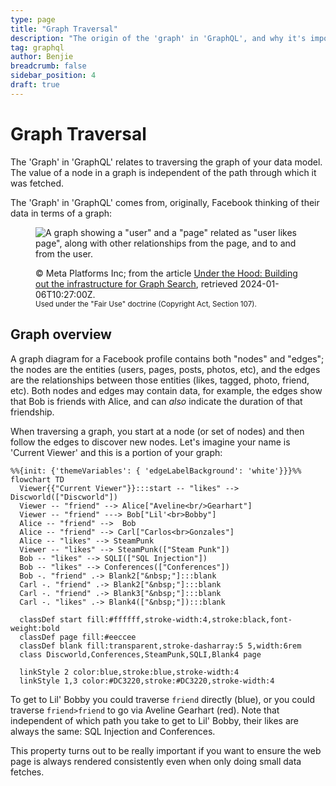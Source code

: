 ```yaml
---
type: page
title: "Graph Traversal"
description: "The origin of the 'graph' in 'GraphQL', and why it's important"
tag: graphql
author: Benjie
breadcrumb: false
sidebar_position: 4
draft: true
---
```



# Graph Traversal

<Tldr>

The 'Graph' in 'GraphQL' relates to traversing the graph of your data model. The
value of a node in a graph is independent of the path through which it was
fetched.

</Tldr>

The 'Graph' in 'GraphQL' comes from, originally, Facebook thinking of their data
in terms of a graph:

<figure>

![A graph showing a "user" and a "page" related as "user likes page", along with other relationships from the page, and to and from the user.](/img/graphql/ancestors/graph.png)

<figcaption>

&copy; Meta Platforms Inc; from the article
[Under the Hood: Building out the infrastructure for Graph Search](https://engineering.fb.com/2013/03/06/core-infra/under-the-hood-building-out-the-infrastructure-for-graph-search/),
retrieved 2024-01-06T10:27:00Z.<br /><small>Used under the "Fair Use" doctrine
(Copyright Act, Section 107).</small>

</figcaption>

</figure>

## Graph overview

A graph diagram for a Facebook profile contains both "nodes" and "edges"; the
nodes are the entities (users, pages, posts, photos, etc), and the edges are the
relationships between those entities (likes, tagged, photo, friend, etc). Both
nodes and edges may contain data, for example, the edges show that Bob is
friends with Alice, and can _also_ indicate the duration of that friendship.

When traversing a graph, you start at a node (or set of nodes) and then follow
the edges to discover new nodes. Let's imagine your name is 'Current Viewer' and
this is a portion of your graph:

```mermaid
%%{init: {'themeVariables': { 'edgeLabelBackground': 'white'}}}%%
flowchart TD
  Viewer{{"Current Viewer"}}:::start -- "likes" --> Discworld(["Discworld"])
  Viewer -- "friend" --> Alice["Aveline<br/>Gearhart"]
  Viewer -- "friend" ---> Bob["Lil'<br>Bobby"]
  Alice -- "friend" -->  Bob
  Alice -- "friend" --> Carl["Carlos<br>Gonzales"]
  Alice -- "likes" --> SteamPunk
  Viewer -- "likes" --> SteamPunk(["Steam Punk"])
  Bob -- "likes" --> SQLI(["SQL Injection"])
  Bob -- "likes" --> Conferences(["Conferences"])
  Bob -. "friend" .-> Blank2["&nbsp;"]:::blank
  Carl -. "friend" .-> Blank2["&nbsp;"]:::blank
  Carl -. "friend" .-> Blank3["&nbsp;"]:::blank
  Carl -. "likes" .-> Blank4(["&nbsp;"]):::blank

  classDef start fill:#ffffff,stroke-width:4,stroke:black,font-weight:bold
  classDef page fill:#eeccee
  classDef blank fill:transparent,stroke-dasharray:5 5,width:6rem
  class Discworld,Conferences,SteamPunk,SQLI,Blank4 page

  linkStyle 2 color:blue,stroke:blue,stroke-width:4
  linkStyle 1,3 color:#DC3220,stroke:#DC3220,stroke-width:4
```

To get to Lil' Bobby you could traverse `friend` directly (blue), or you could
traverse `friend>friend` to go via Aveline Gearhart (red). Note that independent
of which path you take to get to Lil' Bobby, their likes are always the same:
SQL Injection and Conferences.

This property turns out to be really important if you want to ensure the web
page is always rendered consistently even when only doing small data fetches.
